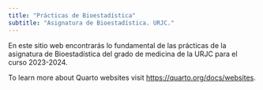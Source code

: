 ```yaml
---
title: "Prácticas de Bioestadística"
subtitle: "Asignatura de Bioestadística. URJC."
---
```


En este sitio web encontrarás lo fundamental de las prácticas de la asignatura de Bioestadística del grado de medicina de la URJC para el curso 2023-2024.

To learn more about Quarto websites visit <https://quarto.org/docs/websites>.

```r

```
